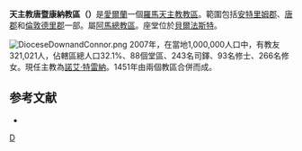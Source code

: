 {{Infobox Roman Catholic diocese
|Roman Catholic Diocese of = 天主教唐暨康納教區
|Latin name of diocese = Dioecesis Dunensis et Connorensis
|image = [[File:St_petersbelfast.jpg|250px]]
|caption = 聖伯多祿座堂
|location = [[愛爾蘭|愛爾蘭]]
|territory =安特里姆郡、唐郡和倫敦德里郡
|population = 321,021
|rite = [[拉丁禮|拉丁禮]]
|patron = [[聖馬拉基|聖馬拉基]]和[[聖麥克尼息|聖麥克尼息]]<ref>[http://www.downandconnor.org/diocese/patron-saints-diocese/ Patron Saints of the Diocese] {{webarchive|url=https://web.archive.org/web/20100828161743/http://www.downandconnor.org/diocese/patron-saints-diocese/ |date=2010-08-28 }}</ref>
|province = 阿馬
|established = 1158年
|cathedral = [[聖伯多祿座堂_(貝爾法斯特)|聖伯多祿座堂]]
|副主教座堂 =
|leadership = 主教
|website = http://www.downandconnor.org/
|教宗 = 
|metropolitan =
|ordinary = 諾艾·特雷納
|coadjutor bishop =
|emeritus =
}}
'''天主教唐暨康納教區（{{lang-la|Dioecesis Dunensis et Connorensis}}）'''是[[愛爾蘭|愛爾蘭]]一個[[羅馬天主教|羅馬天主教]][[教區|教區]]。範圍包括[[安特里姆郡|安特里姆郡]]、[[唐郡|唐郡]]和[[倫敦德里郡|倫敦德里郡]]一部。屬[[天主教阿馬總教區|阿馬總教區]]。座堂位於[[貝爾法斯特|貝爾法斯特]]。

[[File:DioceseDownandConnor.png|thumb]]
2007年，在當地1,000,000人口中，有教友321,021人，佔轄區總人口32.1%、88個堂區、243名司鐸、93名修士、266名修女。現任主教為[[諾艾·特雷納|諾艾·特雷納]]。1451年由兩個教區合併而成。

==参考文献==
<div class="references-small">
<references></references>
</div>
*{{CathEncy|wstitle=Down and Connor}}

{{愛爾蘭天主教教區}}

[[Category:愛爾蘭天主教教區|D]]